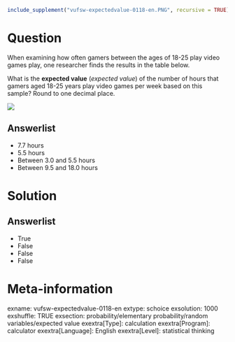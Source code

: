 ```r
include_supplement("vufsw-expectedvalue-0118-en.PNG", recursive = TRUE)
```

Question
========
When examining how often gamers between the ages of 18-25 play video games play, one researcher finds the results in the table below.  
  
What is the **expected value** (*expected value*) of the number of hours that gamers aged 18-25 years play video games per week based on this sample? Round to one decimal place.  
  
![](vufsw-expectedvalue-0118-en.PNG)

Answerlist
----------
* 7.7 hours
* 5.5 hours
* Between 3.0 and 5.5 hours
* Between 9.5 and 18.0 hours

Solution
========

Answerlist
----------
* True
* False
* False
* False

Meta-information
================
exname: vufsw-expectedvalue-0118-en
extype: schoice
exsolution: 1000
exshuffle: TRUE
exsection: probability/elementary probability/random variables/expected value
exextra[Type]: calculation
exextra[Program]: calculator
exextra[Language]: English
exextra[Level]: statistical thinking


